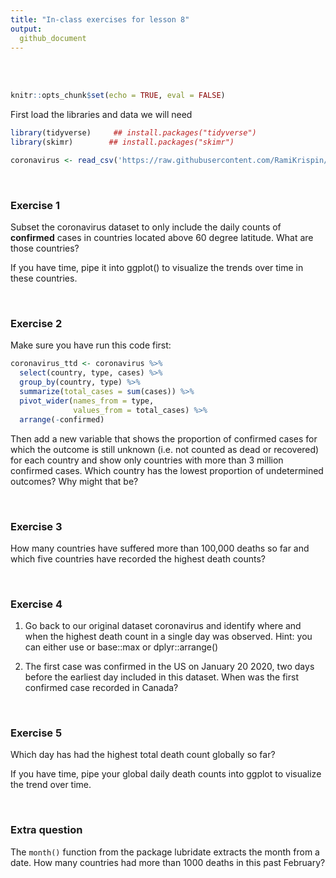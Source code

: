 ```yaml
---
title: "In-class exercises for lesson 8"
output: 
  github_document
---
```



<br>
<br>

```r
knitr::opts_chunk$set(echo = TRUE, eval = FALSE)
```



First load the libraries and data we will need
```r
library(tidyverse)     ## install.packages("tidyverse")
library(skimr)        ## install.packages("skimr")

coronavirus <- read_csv('https://raw.githubusercontent.com/RamiKrispin/coronavirus/master/csv/coronavirus.csv')
```

<br>

### Exercise 1
Subset the coronavirus dataset to only include the daily counts of **confirmed** cases in countries located above 60 degree latitude. What are those countries?

If you have time, pipe it into ggplot() to visualize the trends over time in these countries.

<br>

### Exercise 2

Make sure you have run this code first:

```r
coronavirus_ttd <- coronavirus %>% 
  select(country, type, cases) %>%
  group_by(country, type) %>%
  summarize(total_cases = sum(cases)) %>%
  pivot_wider(names_from = type,
              values_from = total_cases) %>%
  arrange(-confirmed)
```

Then add a new variable that shows the proportion of confirmed cases for which the outcome is still unknown (i.e. not counted as dead or recovered) for each country and show only countries with more than 3 million confirmed cases. Which country has the lowest proportion of undetermined outcomes? Why might that be?

<br>

### Exercise 3

How many countries have suffered more than 100,000 deaths so far and which five countries have recorded the highest death counts?

<br>

### Exercise 4

1. Go back to our original dataset coronavirus and identify where and when the highest death count in a single day was observed. Hint: you can either use or base::max or dplyr::arrange()

1. The first case was confirmed in the US on January 20 2020, two days before the earliest day included in this dataset. When was the first confirmed case recorded in Canada?

<br>

### Exercise 5

Which day has had the highest total death count globally so far?

If you have time, pipe your global daily death counts into ggplot to visualize the trend over time.

<br>

### Extra question

The `month()` function from the package lubridate extracts the month from a date. How many countries had more than 1000 deaths in this past February?


